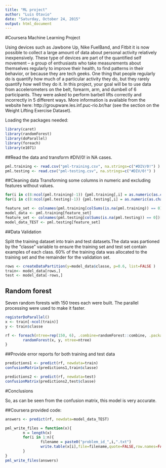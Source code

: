 ```yaml
---
title: "ML project"
author: "Luis Otavio"
date: "Saturday, October 24, 2015"
output: html_document
---
```


#Coursera Machine Learning Project

Using devices such as Jawbone Up, Nike FuelBand, and Fitbit it is now possible to collect a large amount of data about personal activity relatively inexpensively. These type of devices are part of the quantified self movement – a group of enthusiasts who take measurements about themselves regularly to improve their health, to find patterns in their behavior, or because they are tech geeks. One thing that people regularly do is quantify how much of a particular activity they do, but they rarely quantify how well they do it. In this project, your goal will be to use data from accelerometers on the belt, forearm, arm, and dumbell of 6 participants. They were asked to perform barbell lifts correctly and incorrectly in 5 different ways. More information is available from the website here: http://groupware.les.inf.puc-rio.br/har (see the section on the Weight Lifting Exercise Dataset).

Loading the packages needed:

```r
library(caret)
library(randomForest)
library(doParallel)
library(foreach)
library(e1071)
```

##Read the data and transform #DIV/0! in NA cases.

```r
pml.training <- read.csv("pml-training.csv", na.strings=c("#DIV/0!") )
pml.testing <- read.csv("pml-testing.csv", na.strings=c("#DIV/0!") )
```

##Cleaning data
Transforming some columns in numeric and excluding features without values.

```r
for(i in c(8:ncol(pml.training)-1)) {pml.training[,i] = as.numeric(as.character(pml.training[,i]))}
for(i in c(8:ncol(pml.testing)-1)) {pml.testing[,i] = as.numeric(as.character(pml.testing[,i]))}

feature_set <- colnames(pml.training[colSums(is.na(pml.training)) == 0])[-(1:7)]
model_data <- pml.training[feature_set]
feature_set <- colnames(pml.testing[colSums(is.na(pml.testing)) == 0])[-(1:7)]
model_data_TEST <- pml.testing[feature_set]
```

##Data Validation

Split the training dataset into train and test datasets.The data was partioned by the "classe" variable to ensure
the training set and test set contain examples of each class. 60% of the training data was allocated to the 
training set and the remainder for the validation set.

```r
rows <- createDataPartition(y=model_data$classe, p=0.6, list=FALSE )
train<- model_data[rows,]
test <- model_data[-rows,]
```
## Random forest
Seven random forests with 150 trees each were built. The parallel processing were used to make it faster.

```r
registerDoParallel()
x <- train[-ncol(train)]
y <- train$classe

rf <- foreach(ntree=rep(150, 6), .combine=randomForest::combine, .packages='randomForest') %dopar% {
        randomForest(x, y, ntree=ntree) 
}
```


##Provide error reports for both training and test data
```r

predictions1 <- predict(rf, newdata=train)
confusionMatrix(predictions1,train$classe)

predictions2 <- predict(rf, newdata=test)
confusionMatrix(predictions2,test$classe)
```


#Conclusions

So, as can be seen from the confusion matrix, this model is very accurate.


##Coursera provided code:

```r
answers <- predict(rf, newdata=model_data_TEST)

pml_write_files = function(x){
        n = length(x)
        for(i in 1:n){
                filename = paste0("problem_id_",i,".txt")
                write.table(x[i],file=filename,quote=FALSE,row.names=FALSE,col.names=FALSE)
        }
}
pml_write_files(answers)

```


